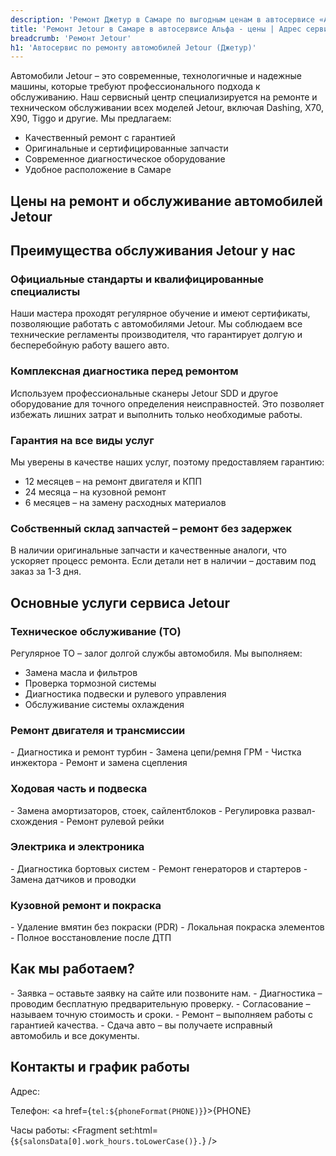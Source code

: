 ```yaml
---
description: 'Ремонт Джетур в Самаре по выгодным ценам в автосервисе «Альфа». Приглашаем всех владельцев Jetour на техническое обслуживание!'
title: 'Ремонт Jetour в Самаре в автосервисе Альфа - цены | Адрес сервиса Джетур'
breadcrumb: 'Ремонт Jetour'
h1: 'Автосервис по ремонту автомобилей Jetour (Джетур)'
---
```


Автомобили Jetour – это современные, технологичные и надежные машины, которые требуют профессионального подхода к обслуживанию. Наш сервисный центр специализируется на ремонте и техническом обслуживании всех моделей Jetour, включая Dashing, X70, X90, Tiggo и другие. Мы предлагаем:

- Качественный ремонт с гарантией
- Оригинальные и сертифицированные запчасти
- Современное диагностическое оборудование
- Удобное расположение в Самаре

<h2 class="mt-12 lg:mt-20">Цены на ремонт и обслуживание автомобилей Jetour</h2>

<Table data={priceData} />

<h2 class="mt-12 lg:mt-20">Преимущества обслуживания Jetour у нас</h2>
<h3>Официальные стандарты и квалифицированные специалисты</h3>
<p>Наши мастера проходят регулярное обучение и имеют сертификаты, позволяющие работать с автомобилями Jetour. Мы соблюдаем все технические регламенты производителя, что гарантирует долгую и бесперебойную работу вашего авто.</p>

<h3>Комплексная диагностика перед ремонтом</h3>
Используем профессиональные сканеры Jetour SDD и другое оборудование для точного определения неисправностей. Это позволяет избежать лишних затрат и выполнить только необходимые работы.

<h3>Гарантия на все виды услуг</h3>
Мы уверены в качестве наших услуг, поэтому предоставляем гарантию:

- 12 месяцев – на ремонт двигателя и КПП
- 24 месяца – на кузовной ремонт
- 6 месяцев – на замену расходных материалов

<h3>Собственный склад запчастей – ремонт без задержек</h3>
В наличии оригинальные запчасти и качественные аналоги, что ускоряет процесс ремонта. Если детали нет в наличии – доставим под заказ за 1-3 дня.

<h2>Основные услуги сервиса Jetour</h2>
<h3>Техническое обслуживание (ТО)</h3>
Регулярное ТО – залог долгой службы автомобиля. Мы выполняем:

- Замена масла и фильтров
- Проверка тормозной системы
- Диагностика подвески и рулевого управления
- Обслуживание системы охлаждения

<h3>Ремонт двигателя и трансмиссии</h3>
- Диагностика и ремонт турбин
- Замена цепи/ремня ГРМ
- Чистка инжектора
- Ремонт и замена сцепления

<h3>Ходовая часть и подвеска</h3>
- Замена амортизаторов, стоек, сайлентблоков
- Регулировка развал-схождения
- Ремонт рулевой рейки

<h3>Электрика и электроника</h3>
- Диагностика бортовых систем
- Ремонт генераторов и стартеров
- Замена датчиков и проводки

<h3>Кузовной ремонт и покраска</h3>
- Удаление вмятин без покраски (PDR)
- Локальная покраска элементов
- Полное восстановление после ДТП

<h2>Как мы работаем?</h2>
- Заявка – оставьте заявку на сайте или позвоните нам.
- Диагностика – проводим бесплатную предварительную проверку.
- Согласование – называем точную стоимость и сроки.
- Ремонт – выполняем работы с гарантией качества.
- Сдача авто – вы получаете исправный автомобиль и все документы.

<h2>Контакты и график работы</h2>
Адрес: <Fragment set:html={`${salonsData[0].address}.`} />

Телефон: <a href={`tel:${phoneFormat(PHONE)}`}>{PHONE}</a>

Часы работы: <Fragment set:html={`${salonsData[0].work_hours.toLowerCase()}.`} />

